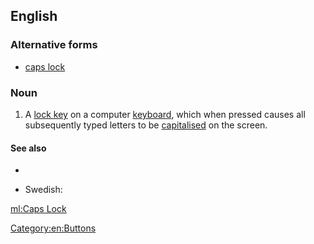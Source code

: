 ==English==

===Alternative forms===
* [[caps lock]]

===Noun===
{{en-noun|head=[[caps|Caps]] [[lock|Lock]]}}

# {{computing}} A [[lock key]] on a computer [[keyboard]], which when pressed causes all subsequently typed letters to be [[capitalised]] on the screen.

====See also====
* {{list:computer keys/en}}

{{trans-top|key}}
* Swedish: {{t-|sv|skiftlås|n}}
{{trans-mid}}
{{trans-bottom}}

[[Category:en:Buttons]]

[[ml:Caps Lock]]